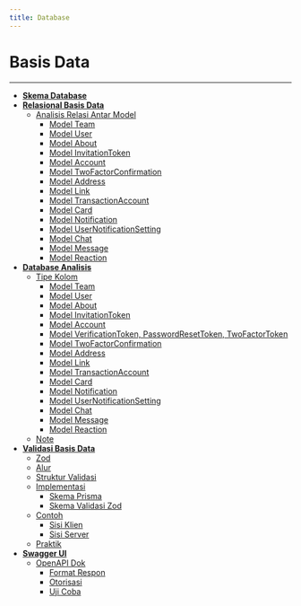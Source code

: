```yaml
---
title: Database
---
```


# Basis Data

---

- [**Skema Database**](/database/schema#skema-database)
- [**Relasional Basis Data**](/database/relational#relasional-basis-data)
  - [Analisis Relasi Antar Model](/database/relational#analisis-relasi-antar-model)
    - [Model Team](/database/relational#model-team)
    - [Model User](/database/relational#model-user)
    - [Model About](/database/relational#model-about)
    - [Model InvitationToken](/database/relational#model-invitationtoken)
    - [Model Account](/database/relational#model-account)
    - [Model TwoFactorConfirmation](/database/relational#model-twofactorconfirmation)
    - [Model Address](/database/relational#model-address)
    - [Model Link](/database/relational#model-link)
    - [Model TransactionAccount](/database/relational#model-transactionaccount)
    - [Model Card](/database/relational#model-card)
    - [Model Notification](/database/relational#model-notification)
    - [Model UserNotificationSetting](/database/relational#model-usernotificationsetting)
    - [Model Chat](/database/relational#model-chat)
    - [Model Message](/database/relational#model-message)
    - [Model Reaction](/database/relational#model-reaction)
- [**Database Analisis**](/database/analysis#database-analisis)
  - [Tipe Kolom](/database/analysis#tipe-kolom)
    - [Model Team](/database/analysis#model-team)
    - [Model User](/database/analysis#model-user)
    - [Model About](/database/analysis#model-about)
    - [Model InvitationToken](/database/analysis#model-invitationtoken)
    - [Model Account](/database/analysis#model-account)
    - [Model VerificationToken, PasswordResetToken, TwoFactorToken](/database/analysis#model-verificationtoken-passwordresettoken-twofactortoken)
    - [Model TwoFactorConfirmation](/database/analysis#model-twofactorconfirmation)
    - [Model Address](/database/analysis#model-address)
    - [Model Link](/database/analysis#model-link)
    - [Model TransactionAccount](/database/analysis#model-transactionaccount)
    - [Model Card](/database/analysis#model-card)
    - [Model Notification](/database/analysis#model-notification)
    - [Model UserNotificationSetting](/database/analysis#model-usernotificationsetting)
    - [Model Chat](/database/analysis#model-chat)
    - [Model Message](/database/analysis#model-message)
    - [Model Reaction](/database/analysis#model-reaction)
  - [Note](/database/analysis#note)
- [**Validasi Basis Data**](/database/validation#validasi-basis-data)
  - [Zod](/database/validation#zod)
  - [Alur](/database/validation#alur)
  - [Struktur Validasi](/database/validation#struktur-validasi)
  - [Implementasi](/database/validation#implementasi)
    - [Skema Prisma](/database/validation#skema-prisma)
    - [Skema Validasi Zod](/database/validation#skema-validasi-zod)
  - [Contoh](/database/validation#contoh)
    - [Sisi Klien](/database/validation#sisi-klien)
    - [Sisi Server](/database/validation#sisi-server)
  - [Praktik](/database/validation#praktik)
- [**Swagger UI**](/database/openapi#swagger-ui)
  - [OpenAPI Dok](/database/openapi#openapi-dok)
    - [Format Respon](/database/openapi#-format-respon)
    - [Otorisasi](/database/openapi#-otorisasi)
    - [Uji Coba](/database/openapi#-uji-coba)
